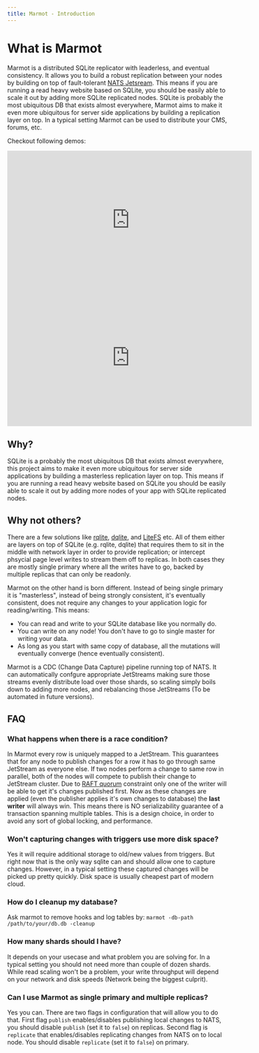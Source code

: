 ```yaml
---
title: Marmot - Introduction
---
```


# What is Marmot

Marmot is a distributed SQLite replicator with leaderless, and eventual consistency. It allows you to build a robust replication
between your nodes by building on top of fault-tolerant [NATS Jetsream](https://nats.io/). This means if you are running a read
heavy website based on SQLite, you should be easily able to scale it out by adding more SQLite replicated nodes. SQLite is
probably the most ubiquitous DB that exists almost everywhere, Marmot aims to make it even more ubiquitous for server
side applications by building a replication layer on top. In a typical setting Marmot can be used to distribute your
CMS, forums, etc.

Checkout following demos:

<center>
<iframe width="560" height="315" src="https://www.youtube.com/embed/GQ5x8pc9vuI" title="YouTube video player" frameborder="0" allow="accelerometer; autoplay; clipboard-write; encrypted-media; gyroscope; picture-in-picture" allowFullScreen></iframe>

<iframe width="560" height="315" src="https://www.youtube.com/embed/QqZl61bJ9BA" title="YouTube video player" frameborder="0" allow="accelerometer; autoplay; clipboard-write; encrypted-media; gyroscope; picture-in-picture" allowFullScreen></iframe>
</center>

## Why?

SQLite is a probably the most ubiquitous DB that exists almost everywhere, this project aims to make it even more ubiquitous for server
side applications by building a masterless replication layer on top. This means if you are running a read heavy website based on SQLite
you should be easily able to scale it out by adding more nodes of your app with SQLite replicated nodes.

## Why not others?

There are a few solutions like [rqlite](https://github.com/rqlite/rqlite), [dqlite](https://dqlite.io/), and
[LiteFS](https://github.com/superfly/litefs) etc. All of them either are layers on top of SQLite (e.g.
rqlite, dqlite) that requires them to sit in the middle with network layer in order to provide
replication; or intercept phsycial page level writes to stream them off to replicas. In both
cases they are mostly single primary where all the writes have to go, backed by multiple
replicas that can only be readonly.

Marmot on the other hand is born different. Instead of being single primary it is "masterless", instead of being strongly consistent,
it's eventually consistent, does not require any changes to your application logic for reading/writing. This means:

- You can read and write to your SQLite database like you normally do.
- You can write on any node! You don't have to go to single master for writing your data.
- As long as you start with same copy of database, all the mutations will eventually converge (hence eventually consistent).

Marmot is a CDC (Change Data Capture) pipeline running top of NATS. It can automatically confgure appropriate JetStreams making sure
those streams evenly distribute load over those shards, so scaling simply boils down to adding more nodes, and rebalancing
those JetStreams (To be automated in future versions).

## FAQ

### What happens when there is a race condition?

In Marmot every row is uniquely mapped to a JetStream. This guarantees that for any node to publish changes for a row it has to go through 
same JetStream as everyone else. If two nodes perform a change to same row in parallel, both of the nodes will compete to publish their 
change to JetStream cluster. Due to [RAFT quorum](https://docs.nats.io/running-a-nats-service/configuration/clustering/jetstream_clustering#raft) 
constraint only one of the writer will be able to get it's changes published first. Now as these changes are applied (even the publisher applies 
it's own changes to database) the **last writer** will always win. This means there is NO serializability guarantee of a transaction 
spanning multiple tables. This is a design choice, in order to avoid any sort of global locking, and performance. 

### Won't capturing changes with triggers use more disk space?

Yes it will require additional storage to old/new values from triggers. But right now that is the only way sqlite can and should allow one to capture changes. However, in a typical setting these captured changes will be picked up pretty quickly. Disk space is usually cheapest part of modern cloud.

### How do I cleanup my database?

Ask marmot to remove hooks and log tables by:
`marmot -db-path /path/to/your/db.db -cleanup`

### How many shards should I have?

It depends on your usecase and what problem you are solving for. In a typical setting you should not need more than couple of dozen shards. While read scaling won't be a problem, your write throughput will depend on your network and
disk speeds (Network being the biggest culprit).

### Can I use Marmot as single primary and multiple replicas?

Yes you can. There are two flags in configuration that will allow you to do that. First flag `publish` enables/disables publishing local changes to NATS, you should disable `publish` (set it to `false`) on replicas. Second flag is `replicate` that enables/disables replicating changes from NATS on to local node. You should disable `replicate` (set it to `false`) on primary.
